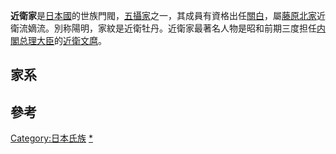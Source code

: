 {{Unreferenced|time=2019-12-13T19:50:08+00:00}}
{{日本氏族
|家名=近衛家
|家紋= Konoe Botan inverted.png
|家紋名称=近衛牡丹
|本姓= [[藤原北家|藤原北家]][[近衛家|近衛流]]嫡流<br>（[[藤原氏|藤原氏]]嫡長系）
|家祖= [[近衛基實|近衛基實]]
|種別= [[公家|公家]]（[[攝家|攝家]]）<br/>[[華族|華族]]（[[公爵|公爵]]）
|出身地= 
|根拠地= 
|人物= 
|支流= 
}}

'''近衛家'''是[[日本國|日本國]]的世族門閥，[[五攝家|五攝家]]之一，其成員有資格出任[[關白|關白]]，屬[[藤原北家|藤原北家]]近衛流嫡流。別称陽明，家紋是近衛牡丹。近衛家最著名人物是昭和前期三度担任[[内閣总理大臣|内閣总理大臣]]的[[近衛文麿|近衛文麿]]。
==家系==
{{familytree/start|style="font-size:100%"}}
{{familytree |border=0|01||||| 01=[[藤原忠通|藤原忠通]]}}
{{familytree |border=0| |)|-|-|v|-|-|v|-|-|.}}
{{familytree |border=0|01|02|03|04|| 01='''[[近衛基实|近衛基实]]<sup>1</sup>'''|02=[[松殿基房|松殿基房]]|03=[[九条兼实|九条兼实]]|04=[[藤原兼房_(太政大臣)|兼房]]}}
{{familytree |border=0| |)|-|-|v|-|-|-|-|-|-|-|-|-|-|-|-|-|-|.}}
{{familytree |border=0|01|02|||||||||||||03||| 01='''[[近衛基通|基通]]<sup>2</sup>'''|02=[[近衛通子|通子]]|03=[[粟田口忠良|粟田口忠良]]|}}
{{familytree |border=0| |)|-|-|v|-|-|v|-|-|v|-|-|v|-|-|.|||)|-|-|-|-|-|-|-|-|-|-|-|-|-|-|-|-|-|.}}
{{familytree |border=0|01|02|03|04|05|06|07||||||||||||||||08| 01='''[[近衛家实|家实]]<sup>3</sup>'''|02=藤原基教|03=[[鷹司兼基|鷹司兼基]]|04=[[円浄|円浄]]|05=[[近衛道经|道经]]|06=[[静忠|静忠]]|07=[[藤原基良|基良]]|08=[[衣笠家良|衣笠家良]]}}
{{familytree |border=0| |)|-|-|v|-|-|v|-|-|.|||!||||||)|-|-|v|-|-|-|-|-|.|||||||||)|-|.}}
{{familytree |border=0|001|002|003|004|005||||006|007||||008|||||||009|010| 001='''[[近衛兼经|兼经]]<sup>4</sup>'''|002=[[近衛家通|家通]]|003=[[近衛長子|長子]]|004=[[鷹司兼平|鷹司兼平]]|005=[[近衛道嗣（権中納言）|道嗣]]|006=[[粟田口良教|良教]]|007=房教|008=藤井教嗣|009=[[衣笠经平|经平]]|010=伊平}}
{{familytree |border=0| |)|-|-|.||||||,|-|-|v|-|-|v|-|-|(|||)|-|-|.|||)|-|-|.||||||)|-|.}}
{{familytree |border=0|001|012||||005|004|003|002|006|007|008|009||||010|011| 001='''[[近衛基平|基平]]<sup>5</sup>'''|012=[[近衛宰子|宰子]]|002=经良|003=教经|004=長教|005=藤井嗣房|006=房家|007=房通|008=嗣实|009=教基|010=冬良|011=兼教}}
{{familytree |border=0| |)|-|-|v|-|-|.|||!|||!|||!|||)|-|-|.|||!|||)|-|-|v|-|-|.|||)|-|.}}
{{familytree |border=0|001|002|014|003|004|005|006|007|008|009|010|011|012|013| 001='''[[近衛家基|家基]]<sup>6</sup>'''|002=[[近衛兼教|兼教]]|014=[[近衛位子|新陽明門院]]|003=嗣经|004=教重|005=内基|006=房经|007=忠輔|008=房平|009=嗣家|010=嗣兼|011=嗣長|012=家輔|013=冬長}}
{{familytree |border=0| |)|-|-|-|-|-|.|||||||||!|||)|-|-|.||||||!|||!|||!}}
{{familytree |border=0|01||||02|||||||03|04|05||||06|07|08| 01='''[[近衛经平|经平]]<sup>9</sup>'''|02='''[[近衛家平|家平]]<sup>7</sup>'''|03=忠定|04=房忠|05=良成|06=嗣定|07=嗣頼|08=嗣尹}}
{{familytree |border=0| |)|-|-|.|||!|||||||||!||||||||||||||||||!}}
{{familytree |border=0|01|02|03|||||||04||||||||||||||||05| 01=[[近衛基嗣|基嗣]]|02=多羅尾師俊|03='''[[近衛经忠|经忠]]<sup>8</sup>'''|04=定良|05=嗣孝}}
{{familytree |border=0| |!|||,|-|-|(|||}}
{{familytree |border=0|01|03|02| 01='''[[近衛道嗣|道嗣]]<sup>10</sup>'''|02=[[近衛经家|经家]]|03=冬实}}
{{familytree |border=0| |!|||||||||}}
{{familytree |border=0|01||| 01='''[[近衛兼嗣|兼嗣]]<sup>11</sup>'''|}}
{{familytree |border=0| |!|||||||||}}
{{familytree |border=0|01||| 01='''[[近衛忠嗣|忠嗣]]<sup>12</sup>'''|}}
{{familytree |border=0| |!|||||||||}}
{{familytree |border=0|01||| 01='''[[近衛房嗣|房嗣]]<sup>13</sup>'''|}}
{{familytree |border=0| |)|-|-|v|-|-|.||||||}}
{{familytree |border=0|01|02|03| 01='''[[近衛政家|政家]]<sup>14</sup>'''|02=[[近衛教基|教基]]|03=[[道興|道興]]}}
{{familytree |border=0| |!||||||||||||}}
{{familytree |border=0|01||| 01='''[[近衛尚通|尚通]]<sup>15</sup>'''|}}
{{familytree |border=0| |)|-|-|v|-|-|.|||||||||}}
{{familytree |border=0|01|02|03|~|04| 01='''[[近衛稙家|稙家]]<sup>16</sup>'''|02=[[久我晴通|久我晴通]]|03=[[慶寿院|慶寿院]]|04=[[足利義晴|足利義晴]]}}
{{familytree |border=0| |)|-|-|.|||||||||}}
{{familytree |border=0|01|02|| 01='''[[近衛前久|前久]]<sup>17</sup>'''|02=[[斋藤正義|斋藤正義]]}}
{{familytree |border=0| |)|-|-|.|||||||||}}
{{familytree |border=0|01|02|y|03| 01='''[[近衛信尹|信尹]]<sup>18</sup>'''|02=[[近衛前子|中和門院]]|03=[[後陽成天皇|後陽成天皇]]}}
{{familytree |border=0| |:|,|-|-|-|+|-|-|v|-|-|v|-|-|.|}}
{{familytree |border=0|01|||02|03|04|05| 01='''[[近衛信尋|信尋(二宮)]]<sup>19</sup>'''|02=[[後水尾天皇|後水尾天皇]]|03=[[高松宮好仁親王|高松宮好仁親王]]|04=[[一条昭良|一条昭良]]|05=[[貞子内親王|貞子内親王]]}}
{{familytree |border=0| |)|-|-|.|||||||||}}
{{familytree |border=0|01|02||||| 01='''[[近衛尚嗣|尚嗣]]<sup>20</sup>'''|02=[[近衛尋子|泰姫]]}}
{{familytree |border=0| |!||||||||||||}}
{{familytree |border=0|01|||||| 01='''[[近衛基熙|基熙]]<sup>21</sup>'''|}}
{{familytree |border=0| |)|-|-|v|-|-|v|-|-|-|-|-|-|.||||}}
{{familytree |border=0|01|02|03|~|04|05|| 01='''[[近衛家熙|家熙]]<sup>22</sup>'''|02=[[大炊御門信名|大炊御門信名]]|03=[[近衛熙子|天英院]]|04=[[德川家宣|德川家宣]]|05=[[近衛脩子|脩子]]}}
{{familytree |border=0| |)|-|-|v|-|-|v|-|-|.||}}
{{familytree |border=0|01|02|03|04|y|05|| 01='''[[近衛家久|家久]]<sup>23</sup>'''|02=[[鷹司房熙|鷹司房熙]]|03=[[鷹司尚輔|鷹司尚輔]]|04=[[近衛尚子|尚子]]|05=[[中御門天皇|中御門天皇]]}}
{{familytree |border=0| |)|-|-|.||||||||!||}}
{{familytree |border=0|01|02||||||03|| 01='''[[近衛内前|内前]]<sup>24</sup>'''|02=[[宝蓮院|宝蓮院]]|03=[[樱町天皇|樱町天皇]]}}
{{familytree |border=0| |)|-|-|.|||}}
{{familytree |border=0|01|02|||| 01='''[[近衛经熙|经熙]]<sup>25</sup>'''|02=[[近衛維子|盛化門院]]}}
{{familytree |border=0| |]|~|~|7|||}}
{{familytree |border=0|01|02|~|03|| 01='''[[近衛基前|基前]]<sup>26</sup>'''|02=[[广大院|广大院]]<ref group="※">[[薩摩藩|薩摩藩主]][[島津重豪|島津重豪]]三女。</ref>|03=[[德川家齐|德川家齐]]}}
{{familytree |border=0| |!||||||}}
{{familytree |border=0|01||||| 01='''[[近衛忠煕|忠熙]]<sup>27</sup>'''|}}
{{familytree |border=0| |)|-|-|v|-|-|v|-|-|v|~|~|V|~|~|7|}}
{{familytree |border=0|01|02|03|04|05|06| 01='''[[近衛忠房|忠房]]'''|02=[[水谷川忠起|水谷川忠起]]|03=常盤井尭熈<ref group="※">[[有栖川宮幟仁親王|有栖川宮幟仁親王]]養子の後、常磐井円禧の養嗣子。忠房の子・尭猷を養子とする。</ref>|04=[[津軽尹子|信君]]|05=[[近衛篤麿|篤麿]]|06=[[天璋院|天璋院]]<ref group="※">[[薩摩藩|薩摩藩]]島津家一門[[島津忠剛|島津忠剛]]長女→薩摩藩主[[島津齐彬|島津齐彬]]養女→近衛忠煕養女→[[德川家定|德川家定]][[御台所|御台所]]。</ref>}}
{{familytree |border=0| |)|-|-|v|-|-|v|-|-|.|}}
{{familytree |border=0|01|02|03|04||| 01='''[[近衛篤麿|篤麿]]<sup>28</sup>'''|02=[[津軽英麿|津軽英麿]]|03=[[德川泰子|泰子]]|04=常磐井尭猷}}
{{familytree |border=0| |)|-|-|v|-|-|v|-|-|-|-|-|-|-|-|-|.|}}
{{familytree |border=0|01|02|03||||||||04||| 01='''[[近衛文麿|文麿]]<sup>29</sup>'''|02=[[近衛直麿|直麿]]|03=[[水谷川忠麿|水谷川忠麿]]|04=[[近衛秀麿|秀麿]]}}
{{familytree |border=0| |)|-|-|v|-|-|v|-|-|.|||||||)|-|-|-|v|-|-|v|-|-|.}}
{{familytree |border=0|01|02|03|04|y|05|06||07|08|09| 01='''[[近衛文隆|文隆]]<sup>30</sup>'''|02=[[近衛通隆|通隆]]|03=[[野口昭子|野口昭子]]|04=温子|05=[[細川護貞|細川護貞]]|06=秀俊|07=雅楽|08=[[近衛秀健|秀健]]|09=[[水谷川忠俊|水谷川忠俊]]}}
{{familytree |border=0| |}|-|-|.||||||||)|-|-|.|||,|-|-|v|-|-|(|||)|-|-|.|||}}
{{familytree |border=0|01|02||||||03|04|05|06|07|08|09| 01='''[[近衞忠煇|忠煇]]<sup>31</sup>'''|02=[[東隆明|東隆明]]|03=[[近衞忠煇|近衛忠煇]]|04=[[細川護熙|護熙]]|05=[[近衛一|一]]|06=文子|07=大|08=[[水谷川陽子|陽子]]|09=[[水谷川優子|優子]]}}
{{familytree |border=0| |!}}
{{familytree |border=0|01|| 01=[[近衞忠大|忠大]]|}}
{{familytree/end}}
== 參考 ==
<references/>
<references group="※"/>
{{堂上家一覧}}

[[Category:日本氏族|Category:日本氏族]]
[[Category:近衛家|*]]
{{JP-stub}}
